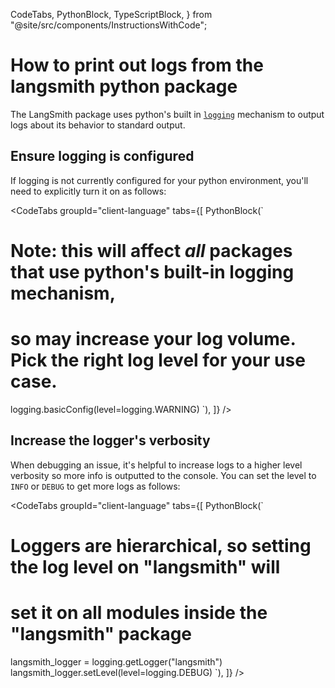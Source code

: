   CodeTabs,
  PythonBlock,
  TypeScriptBlock,
} from "@site/src/components/InstructionsWithCode";

# How to print out logs from the langsmith python package

The LangSmith package uses python's built in [`logging`](https://docs.python.org/3/library/logging.html) mechanism to output logs
about its behavior to standard output.

## Ensure logging is configured

If logging is not currently configured for your python environment, you'll need to explicitly turn it on as follows:

<CodeTabs
  groupId="client-language"
  tabs={[
    PythonBlock(`
# Note: this will affect _all_ packages that use python's built-in logging mechanism, 
#       so may increase your log volume. Pick the right log level for your use case.
logging.basicConfig(level=logging.WARNING)
    `),
  ]}
/>

## Increase the logger's verbosity

When debugging an issue, it's helpful to increase logs to a higher level verbosity so more info is
outputted to the console. You can set the level to `INFO` or `DEBUG` to get more logs as follows:

<CodeTabs
  groupId="client-language"
  tabs={[
    PythonBlock(`

# Loggers are hierarchical, so setting the log level on "langsmith" will

# set it on all modules inside the "langsmith" package

langsmith_logger = logging.getLogger("langsmith")
langsmith_logger.setLevel(level=logging.DEBUG)
`),
]}
/>
